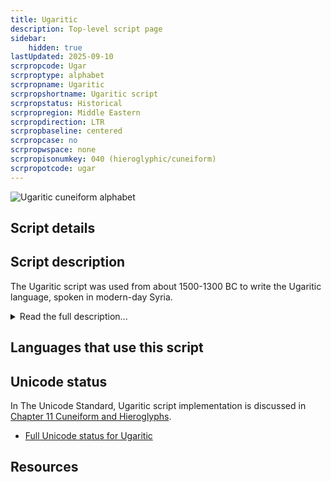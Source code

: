 ```yaml
---
title: Ugaritic
description: Top-level script page
sidebar:
    hidden: true
lastUpdated: 2025-09-10
scrpropcode: Ugar
scrproptype: alphabet
scrpropname: Ugaritic
scrpropshortname: Ugaritic script
scrpropstatus: Historical
scrpropregion: Middle Eastern
scrpropdirection: LTR
scrpropbaseline: centered
scrpropcase: no
scrpropwspace: none
scrpropisonumkey: 040 (hieroglyphic/cuneiform)
scrpropotcode: ugar
---
```



![](../images/ugar-sample.png "Ugaritic cuneiform alphabet")

## Script details

<ScriptDetails />

## Script description

The Ugaritic script was used from about 1500-1300 BC to write the Ugaritic language, spoken in modern-day Syria.

<details>
<summary>Read the full description...</summary>It was also occasionally used for writing documents in the Hurrian language. Visually, the script resembled Cuneiform, with each letter written as one of a combination of short, linear wedges. However, the forms of the letters appear to have been freely invented; derivational relationships with other cuneiform letters have not been established. The script remained relatively stable in form throughout its use, with no significant changes.

Ugaritic was generally written from left to right with a vertical slash dividing words. Rarely, it was also written from right to left. There were thirty letters used, all representing consonants. Three of these, called _aleph_, represented a glottal stop, each with a different vowel associated with it. The vowels [a], [i] and [u] were represented in this way. The letter representing [j] was also sometimes used as a vowel. Letters were ordered into one of two orders. The "Northern Semitic order" more closely resembles the order of Hebrew and Greek letters, and the "Southern Semitic order" more closely resembles that of South Arabian and Ge'ez letters.

Letters were aligned to a midline. No punctuation was used apart from the inter-word slash.
</details>

## Languages that use this script

<WsList script='Ugar' wsMax='5' />

## Unicode status

In The Unicode Standard, Ugaritic script implementation is discussed in [Chapter 11 Cuneiform and Hieroglyphs](https://www.unicode.org/versions/latest/core-spec/chapter-11/#G26461).

- [Full Unicode status for Ugaritic](/scrlang/unicode/ugar-unicode)



## Resources

<ScriptResources detailSummary='seemore' />

